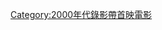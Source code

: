 {{Year by category
|m=2
|c=0
|d=0
|y=5
|cat=錄影帶首映電影
|sortkey=錄影帶首映電影
|parent=各年非戲院首映電影
|subcat=2005年電影作品
}}
[[Category:2000年代錄影帶首映電影|Category:2000年代錄影帶首映電影]]